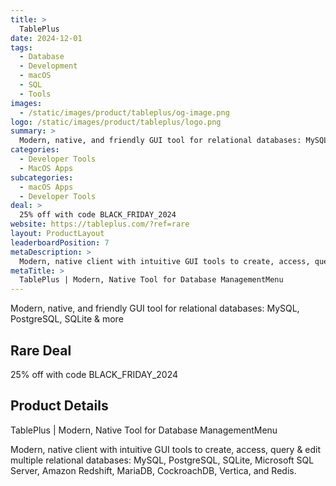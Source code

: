 ```yaml
---
title: >
  TablePlus
date: 2024-12-01
tags:
  - Database
  - Development
  - macOS
  - SQL
  - Tools
images:
  - /static/images/product/tableplus/og-image.png
logo: /static/images/product/tableplus/logo.png
summary: >
  Modern, native, and friendly GUI tool for relational databases: MySQL, PostgreSQL, SQLite & more
categories:
  - Developer Tools
  - MacOS Apps
subcategories:
  - macOS Apps
  - Developer Tools
deal: >
  25% off with code BLACK_FRIDAY_2024
website: https://tableplus.com/?ref=rare
layout: ProductLayout
leaderboardPosition: 7
metaDescription: >
  Modern, native client with intuitive GUI tools to create, access, query & edit multiple relational databases: MySQL, PostgreSQL, SQLite, Microsoft SQL Server, Amazon Redshift, MariaDB, CockroachDB, Vertica, and Redis.
metaTitle: >
  TablePlus | Modern, Native Tool for Database ManagementMenu
---
```

Modern, native, and friendly GUI tool for relational databases: MySQL, PostgreSQL, SQLite & more

## Rare Deal

25% off with code BLACK_FRIDAY_2024

## Product Details

TablePlus | Modern, Native Tool for Database ManagementMenu

Modern, native client with intuitive GUI tools to create, access, query & edit multiple relational databases: MySQL, PostgreSQL, SQLite, Microsoft SQL Server, Amazon Redshift, MariaDB, CockroachDB, Vertica, and Redis.
